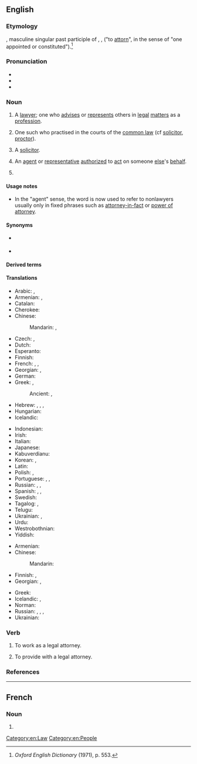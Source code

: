 ==English==

===Etymology===
{{etyl|fro|en}} {{m|fro|atorné}}, masculine singular past participle of {{m|fro|atorner}}, {{m|fro|atourner}}, {{m|fro|aturner}} ("to [[attorn]]", in the sense of "one appointed or constituted").<ref>''Oxford English Dictionary'' (1971), p. 553.</ref>

===Pronunciation===
* {{audio|En-us-attorney.ogg|Audio (US)|lang=en}}
* {{IPA|/əˈtɜː(ɹ)ni/|lang=en}}
* {{rhymes|ɜː(ɹ)ni|lang=en}}

===Noun===
{{en-noun}}

# {{lb|en|US}} A [[lawyer]]; one who [[advise]]s or [[represent]]s others in [[legal]] [[matter]]s as a [[profession]].
# {{lb|en|UK 19th century and earlier}} One such who practised in the courts of the [[common law]] (cf [[solicitor]], [[proctor]]).
# {{lb|en|UK|20th century and later, rare, usually pejorative}} A [[solicitor]].
# {{lb|en|obsolete|outside|set phrases}} An [[agent]] or [[representative]] [[authorize]]d to [[act]] on someone [[else]]'s [[behalf]].
# {{lb|en|Philippines}} {{non-gloss definition|A title given to [[lawyer]]s and [[notary public|notaries public]], or those holders by profession who also do other jobs. Usually capitalized or abbreviated as [[Atty]].}}

====Usage notes====
* In the "agent" sense, the word is now used to refer to nonlawyers usually only in fixed phrases such as [[attorney-in-fact]] or [[power of attorney]].

====Synonyms====
* {{l|en|mouthpiece}} {{qualifier|slang}}
* {{l|en|advocate}}

====Derived terms====
{{der3|attorney general|attorney-in-fact|attorney-at-law|patent attorney|[[power of attorney]] ([[POA]])|trade mark attorney|lang=en}}

====Translations====
{{trans-top|lawyer}}
* Arabic: {{qualifier|indefinite}} {{t|ar|مُحَامٍ|m}}, {{qualifier|definite}} {{t|ar|الْمُحَامِي|m}}
* Armenian: {{t+|hy|փաստաբան}}, {{t+|hy|իրավաբան}}
* Catalan: {{t+|ca|advocat}}
* Cherokee: {{t|chr|ᏗᏘᏲᎯᎯ|tr=ditiyohihi|sc=Cher}}
* Chinese:
*: Mandarin: {{t+|cmn|律師|sc=Hani}}, {{t+|cmn|律师|tr=lǜshī|sc=Hani}}
* Czech: {{t+|cs|advokát|m}}, {{t+|cs|právník|m}}
* Dutch: {{t+|nl|advocaat|m|f}}
* Esperanto: {{t+|eo|advokato}}
* Finnish: {{t+|fi|asianajaja}}
* French: {{t+|fr|juriste|m|f}}, {{t+|fr|avocat|m}}, {{t+|fr|avocate|f}}
* Georgian: {{t|ka|ადვოკატი|sc=Geor}}, {{t|ka|ვექილი|sc=Geor}}
* German: {{t+|de|Rechtsanwalt|m}}
* Greek: {{t+|el|δικηγόρος|m|f}}, {{t|el|νομικός σύμβουλος|m}}
*: Ancient: {{t|grc|δικήγορος|m}}, {{t|grc|πρόδικος|m}}
* Hebrew: {{t+|he|פרקליט|m|tr=praqlyt'|sc=Hebr}}, {{t|he|פרקליטה|f|tr=praqlit'a|sc=Hebr}}, {{t+|he|עורך דין|m|alt=עֹרֵךְ דִּין|tr=orekh din}}, {{t|he|עורכת דין|f|alt=עֹרֶכֶת דִּין|tr=orekhet din}}
* Hungarian: {{t+|hu|ügyvéd}}
* Icelandic: {{t|is|lögfræðingur|m}}
{{trans-mid}}
* Indonesian: {{t+|id|jaksa}}
* Irish: {{t|ga|aturnae|m}}
* Italian: {{t+|it|avvocato}}
* Japanese: {{t+|ja|弁護士|tr=べんごし, bengoshi|sc=Jpan}}
* Kabuverdianu: {{t|kea|adivogádu}}
* Korean: {{t+|ko|변호사}}, {{t+|ko|변호인}}
* Latin: {{t|la|cognitor|m}}
* Polish: {{t+|pl|prawnik|m}}, {{t+|pl|adwokat|m}}
* Portuguese: {{t+|pt|advogado|m}}, {{t+|pt|advogada|f}}, {{t+|pt|causídico|m}}
* Russian: {{t+|ru|юри́ст|m}}, {{t+|ru|юри́стка|f}}, {{t+|ru|адвока́т|m}}
* Spanish: {{t+|es|abogado|m}}, {{t+|es|abogada|f}}, {{t+|es|notario|m}}
* Swedish: {{t+|sv|advokat|c}}
* Tagalog: {{t|tl|manananggol}}, {{t+|tl|abogado}}
* Telugu: {{t+|te|న్యాయవాది}}
* Ukrainian: {{t+|uk|юри́ст}}, {{t+|uk|адвока́т}}
* Urdu: {{t|ur|وکیل|m|f|tr=vakeel}}
* Westrobothnian: {{t|gmq-bot|sakförar|m}}
* Yiddish: {{t|yi|אַדוואָקאַט|m|sc=Hebr}}
{{trans-bottom}}

{{trans-top|agent/representative}}
* Armenian: {{t+|hy|հավատարմատար}}
* Chinese:
*: Mandarin: {{t+|cmn|代理|sc=Hani}}
* Finnish: {{t|fi|oikeudenkäyntiasiamies}}, {{t+|fi|asiamies}}
* Georgian: {{t|ka|რწმუნებული|sc=Geor}}, {{t|ka|პროკურორი|sc=Geor}}
{{trans-mid}}
* Greek: {{t+|el|πληρεξούσιος|m}}
* Icelandic: {{t|is|fulltrúi|m}}, {{t|is|umboðsmaður|m}}
* Norman: {{t|nrf|protchuleux|m}}
* Russian: {{t+|ru|представи́тель|m}}, {{t+|ru|представи́тельница|f}}, {{t+|ru|пове́ренный|m}}, {{t+|ru|поверенный|f|alt=пове́ренная}}
* Ukrainian: {{t+|uk|представни́к}}
{{trans-bottom}}

===Verb===
{{en-verb}}

# {{lb|en|rare}} To work as a legal attorney.
# {{lb|en|rare}} To provide with a legal attorney.

===References===
<references />

[[Category:en:Law]]
[[Category:en:People]]

----

==French==

===Noun===
{{fr-noun|m}}

# {{l|en|attorney}}